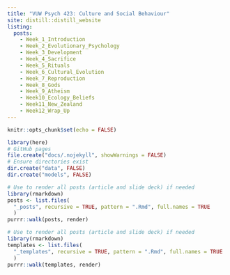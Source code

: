 ```yaml
---
title: "VUW Psych 423: Culture and Social Behaviour"
site: distill::distill_website
listing: 
  posts:
    - Week_1_Introduction
    - Week_2_Evolutionary_Psychology
    - Week_3_Development
    - Week_4_Sacrifice
    - Week_5_Rituals
    - Week_6_Cultural_Evolution
    - Week_7_Reproduction
    - Week_8_Gods
    - Week_9_Atheism
    - Week10_Ecology_Beliefs
    - Week11_New_Zealand
    - Week12_Wrap_Up
---
```


```r
knitr::opts_chunk$set(echo = FALSE)
```

```r
library(here)
# GitHub pages
file.create("docs/.nojekyll", showWarnings = FALSE)
# Ensure directories exist
dir.create("data", FALSE)
dir.create("models", FALSE)
```

<!-- ```{r render-everything, include = FALSE, eval = FALSE} -->
<!-- # Use to render all posts (article and slide deck) if needed -->
<!-- library(rmarkdown) -->
<!-- posts <- list.files( -->
<!--   "_posts", recursive = TRUE, pattern = ".Rmd", full.names = TRUE -->
<!--   ) -->
<!-- purrr::walk(posts, render) -->
<!-- ``` -->


<!-- ```{r render-everything_templates, include = FALSE, eval = FALSE} -->
<!-- # Use to render all posts (article and slide deck) if needed -->
<!-- library(rmarkdown) -->
<!-- posts <- list.files( -->
<!--   "template_review_files", recursive = TRUE, pattern = ".Rmd", full.names = TRUE -->
<!--   ) -->
<!-- purrr::walk(template_review_files, render) -->
<!-- ``` -->

```r
# Use to render all posts (article and slide deck) if needed
library(rmarkdown)
posts <- list.files(
  "_posts", recursive = TRUE, pattern = ".Rmd", full.names = TRUE
  )
purrr::walk(posts, render)
```


```r
# Use to render all posts (article and slide deck) if needed
library(rmarkdown)
templates <- list.files(
  "_templates", recursive = TRUE, pattern = ".Rmd", full.names = TRUE
  )
purrr::walk(templates, render)
```


